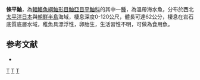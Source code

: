 {{Speciesbox
| taxon = Sebastes trivittatus
| image = Sebastes trivittatus.jpg
| status = NE
| status_system = IUCN3.1
| binomial_authority = [[Hilgendorf|Hilgendorf]], 1880
| synonyms = 
}}

'''條平鮋'''，為[[輻鰭魚綱|輻鰭魚綱]][[鮋形目|鮋形目]][[鮋亞目|鮋亞目]][[平鮋科|平鮋科]]的其中一[[種|種]]，為溫帶海水魚，分布於西北[[太平洋|太平洋]][[日本|日本]]與[[朝鮮半島|朝鮮半島]]海域，棲息深度0-120公尺，體長可達62公分，棲息在岩石底質底層水域，稚魚具漂浮性，卵胎生，生活習性不明，可做為食用魚。

==参考文献==
*{{FishBase_species|genus=Sebastes|species=trivittatus|year=2014|month=6}}

{{taxonbar}}
[[Category:食用魚|T]]
[[Category:平鮋屬|T]]
[[Category:1880年描述的魚類|T]]
